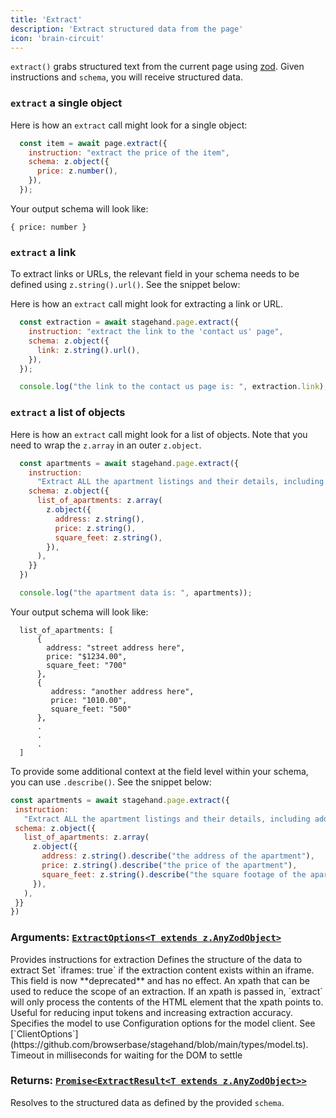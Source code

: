 ```yaml
---
title: 'Extract'
description: 'Extract structured data from the page'
icon: 'brain-circuit'
---
```


`extract()` grabs structured text from the current page using [zod](https://github.com/colinhacks/zod). Given instructions and `schema`, you will receive structured data.

### `extract` a single object

Here is how an `extract` call might look for a single object:
```javascript
  const item = await page.extract({
    instruction: "extract the price of the item",
    schema: z.object({
      price: z.number(),
    }),
  });

```
Your output schema will look like:
```
{ price: number }
```

### `extract` a link
<Note>To extract links or URLs, the relevant field in your schema needs to be defined using `z.string().url()`. See the snippet below: </Note>

Here is how an `extract` call might look for extracting a link or URL.
```javascript
  const extraction = await stagehand.page.extract({
    instruction: "extract the link to the 'contact us' page",
    schema: z.object({
      link: z.string().url(),
    }),
  });

  console.log("the link to the contact us page is: ", extraction.link);
```


### `extract` a list of objects

Here is how an `extract` call might look for a list of objects. Note that you need to wrap the `z.array` in an outer `z.object`.
```javascript
  const apartments = await stagehand.page.extract({
    instruction:
      "Extract ALL the apartment listings and their details, including address, price, and square feet."
    schema: z.object({
      list_of_apartments: z.array(
        z.object({
          address: z.string(),
          price: z.string(),
          square_feet: z.string(),
        }),
      ),
    }}
  })

  console.log("the apartment data is: ", apartments));
```

Your output schema will look like:
```
  list_of_apartments: [
      {
        address: "street address here",
        price: "$1234.00",
        square_feet: "700"
      },
      {
         address: "another address here",
         price: "1010.00",
         square_feet: "500"
      },
      .
      .
      .
  ]
```

<Tip>To provide some additional context at the field level within your schema, you can use `.describe()`. See the snippet below: </Tip>

```javascript
const apartments = await stagehand.page.extract({
 instruction:
   "Extract ALL the apartment listings and their details, including address, price, and square feet."
 schema: z.object({
   list_of_apartments: z.array(
     z.object({
       address: z.string().describe("the address of the apartment"),
       price: z.string().describe("the price of the apartment"),
       square_feet: z.string().describe("the square footage of the apartment"),
     }),
   ),
 }}
})
```

### **Arguments:** [`ExtractOptions<T extends z.AnyZodObject>`](https://github.com/browserbase/stagehand/blob/main/types/stagehand.ts)

  <ParamField path="instruction" type="string" required>
    Provides instructions for extraction
  </ParamField>

  <ParamField path="schema" type="z.AnyZodObject" required>
    Defines the structure of the data to extract
  </ParamField>

  <ParamField path="iframes" type="boolean" optional>
      Set `iframes: true` if the extraction content exists within an iframe.
  </ParamField>

  <ParamField path="useTextExtract" type="boolean" deprecated>
    This field is now **deprecated** and has no effect.
  </ParamField>

  <ParamField path="selector" type="string" optional>
      An xpath that can be used to reduce the scope of an extraction. If an xpath is passed in, `extract` will only process
      the contents of the HTML element that the xpath points to. Useful for reducing input tokens and increasing extraction
      accuracy.
  </ParamField>

  <ParamField path="modelName" type="AvailableModel" optional>
    Specifies the model to use
  </ParamField>

  <ParamField path="modelClientOptions" type="object" optional>
    Configuration options for the model client. See [`ClientOptions`](https://github.com/browserbase/stagehand/blob/main/types/model.ts).
  </ParamField>

  <ParamField path="domSettleTimeoutMs" type="number" optional>
    Timeout in milliseconds for waiting for the DOM to settle
  </ParamField>

### **Returns:** [`Promise<ExtractResult<T extends z.AnyZodObject>>`](https://github.com/browserbase/stagehand/blob/main/types/stagehand.ts)

Resolves to the structured data as defined by the provided `schema`.
